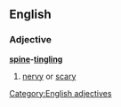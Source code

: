 ==English==

===Adjective===
'''[[spine]]-[[tingling]]'''

# {{idiomatic}} [[nervy]] or [[scary]]

[[Category:English adjectives]]